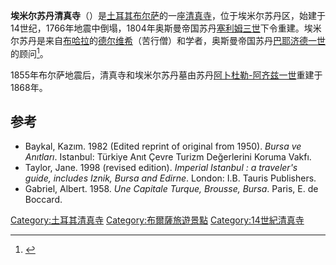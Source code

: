 {{Infobox religious building
| building_name         = 埃米尔苏丹清真寺
| image                 = Emirsultan 1.JPG
| image_size            = 250px
| location              = [[土耳其|土耳其]][[布尔萨|布尔萨]]
| religious_affiliation = [[伊斯兰教|伊斯兰教]]
| architecture_type     = 清真寺
| year_completed        = 14世纪
| minaret_quantity      = 2
}}
'''埃米尔苏丹清真寺'''（{{lang-tr|Emir Sultan Camii}}）是[[土耳其|土耳其]][[布尔萨|布尔萨]]的一座[[清真寺|清真寺]]，位于埃米尔苏丹区，始建于14世纪，1766年地震中倒塌，1804年奥斯曼帝国苏丹[[塞利姆三世|塞利姆三世]]下令重建。埃米尔苏丹是来自[[布哈拉|布哈拉]]的[[德尔维希|德尔维希]]（苦行僧）和学者，奥斯曼帝国苏丹[[巴耶济德一世|巴耶济德一世]]的顾问<ref>{{Cite web |url=http://www.archnet.org/library/sites/one-site.tcl?site_id=2874 |title=Archnet |accessdate=2015-01-10 |archive-date=2005-04-28 |archive-url=https://web.archive.org/web/20050428135107/http://archnet.org/library/sites/one-site.tcl?site_id=2874 |dead-url=yes }}</ref>。

1855年布尔萨地震后，清真寺和埃米尔苏丹墓由苏丹[[阿卜杜勒-阿齐兹一世|阿卜杜勒-阿齐兹一世]]重建于1868年。

==参考==
{{reflist}}
*Baykal, Kazım. 1982 (Edited reprint of original from 1950). ''Bursa ve Anıtları''. Istanbul: Türkiye Anıt Çevre Turizm Değerlerini Koruma Vakfı. {{tr icon}}
*Taylor, Jane. 1998 (revised edition). ''Imperial Istanbul : a traveler's guide, includes Iznik, Bursa and Edirne''. London: I.B. Tauris Publishers.
*Gabriel, Albert. 1958. ''Une Capitale Turque, Brousse, Bursa''. Paris, E. de Boccard.
{{coord|40|10|52|N|29|4|51.6|E|region:TR-16_type:landmark|display=title}}
{{土耳其清真寺}}

[[Category:土耳其清真寺|Category:土耳其清真寺]]
[[Category:布爾薩旅遊景點|Category:布爾薩旅遊景點]]
[[Category:14世紀清真寺|Category:14世紀清真寺]]